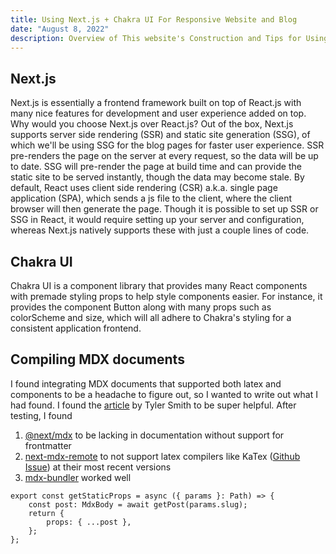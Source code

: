 ```yaml
---
title: Using Next.js + Chakra UI For Responsive Website and Blog
date: "August 8, 2022"
description: Overview of This website's Construction and Tips for Using Next.js, Chakra UI With Typescript
---
```

## Next.js
Next.js is essentially a frontend framework built on top of React.js with many nice features for development and user experience added on top. Why would you choose Next.js over React.js? Out of the box, Next.js supports server side rendering (SSR) and static site generation (SSG), of which we'll be using SSG for the blog pages for faster user experience. SSR pre-renders the page on the server at every request, so the data will be up to date. SSG will pre-render the page at build time and can provide the static site to be served instantly, though the data may become stale. By default, React uses client side rendering (CSR) a.k.a. single page application (SPA), which sends a js file to the client, where the client browser will then generate the page. Though it is possible to set up SSR or SSG in React, it would require setting up your server and configuration, whereas Next.js natively supports these with just a couple lines of code.

## Chakra UI
Chakra UI is a component library that provides many React components with premade styling props to help style components easier. For instance, it provides the component Button along with many props such as colorScheme and size, which will all adhere to Chakra's styling for a consistent application frontend.

## Compiling MDX documents

I found integrating MDX documents that supported both latex and components to be a headache to figure out, so I wanted to write out what I had found. I found the [article](https://dev.to/tylerlwsmith/quick-comparison-of-mdx-integration-strategies-with-next-js-1kcm) by Tyler Smith to be super helpful. After testing, I found
1. [@next/mdx](https://www.npmjs.com/package/@next/mdx) to be lacking in documentation without support for frontmatter
2. [next-mdx-remote](https://www.npmjs.com/package/next-mdx-remote) to not support latex compilers like KaTex ([Github Issue](https://github.com/hashicorp/next-mdx-remote/issues/221)) at their most recent versions
3. [mdx-bundler](https://www.npmjs.com/package/mdx-bundler) worked well

```
export const getStaticProps = async ({ params }: Path) => {
    const post: MdxBody = await getPost(params.slug);
    return {
        props: { ...post },
    };
};
```
